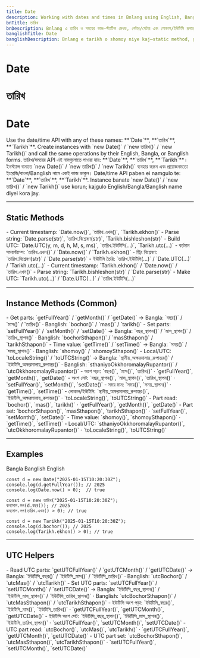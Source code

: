 ```yaml
---
title: Date
description: Working with dates and times in Bnlang using English, Bangla, and Banglish names with short examples.
bnTitle: তারিখ
bnDescription: Bnlang এ তারিখ ও সময়ের কাজ—স্ট্যাটিক মেথড, গেটার/সেটার এবং লোকাল/ইউটিসি রূপান্তর—এর সংক্ষিপ্ত উদাহরণ।
banglishTitle: Date
banglishDescription: Bnlang e tarikh o shomoy niye kaj—static method, getter/setter, local/UTC rupantor—er choto udahoron.
---
```


# <I18nEnglish>Date</I18nEnglish>
# <I18nBangla>তারিখ</I18nBangla>
# <I18nBanglish>Date</I18nBanglish>

<I18nEnglish>
Use the date/time API with any of these names: **`Date`**, **`তারিখ`**, **`Tarikh`**.
Create instances with `new Date()` / `new তারিখ()` / `new Tarikh()` and call the same operations by their English, Bangla, or Banglish forms.
</I18nEnglish>

<I18nBangla>
তারিখ/সময়ের API এই নামগুলোতে পাওয়া যায়: **`Date`**, **`তারিখ`**, **`Tarikh`**।
ইনস্ট্যান্স বানাতে `new Date()` / `new তারিখ()` / `new Tarikh()` ব্যবহার করুন এবং প্রয়োজনমতো ইংরেজি/বাংলা/Banglish নামে একই কাজ ডাকুন।
</I18nBangla>

<I18nBanglish>
Date/time API paben ei namgulo te: **`Date`**, **`তারিখ`**, **`Tarikh`**.
Instance banate `new Date()` / `new তারিখ()` / `new Tarikh()` use korun; kajgulo English/Bangla/Banglish name diyei kora jay.
</I18nBanglish>

---

## Static Methods

<I18nEnglish>
- Current timestamp: `Date.now()`, `তারিখ.এখন()`, `Tarikh.ekhon()`
- Parse string: `Date.parse(str)`, `তারিখ.বিশ্লেষণ(str)`, `Tarikh.bishleshon(str)`
- Build UTC: `Date.UTC(y, m, d, h, M, s, ms)`, `তারিখ.ইউটিসি(...)`, `Tarikh.utc(...)`
</I18nEnglish>

<I18nBangla>
- বর্তমান সময়স্ট্যাম্প: `তারিখ.এখন()` / `Date.now()` / `Tarikh.ekhon()`
- স্ট্রিং বিশ্লেষণ: `তারিখ.বিশ্লেষণ(str)` / `Date.parse(str)`
- ইউটিসি তৈরি: `তারিখ.ইউটিসি(...)` / `Date.UTC(...)` / `Tarikh.utc(...)`
</I18nBangla>

<I18nBanglish>
- Current timestamp: `Tarikh.ekhon()` / `Date.now()` / `তারিখ.এখন()`
- Parse string: `Tarikh.bishleshon(str)` / `Date.parse(str)`
- Make UTC: `Tarikh.utc(...)` / `Date.UTC(...)` / `তারিখ.ইউটিসি(...)`
</I18nBanglish>

---

## Instance Methods (Common)

<I18nEnglish>
- Get parts: `getFullYear()` / `getMonth()` / `getDate()` → Bangla: `বছর()` / `মাস()` / `তারিখ()` · Banglish: `bochor()` / `mas()` / `tarikh()`
- Set parts: `setFullYear()` / `setMonth()` / `setDate()` → Bangla: `বছর_স্থাপন()` / `মাস_স্থাপন()` / `তারিখ_স্থাপন()` · Banglish: `bochorSthapon()` / `masSthapon()` / `tarikhSthapon()`
- Time value: `getTime()` / `setTime()` → Bangla: `সময়()` / `সময়_স্থাপন()` · Banglish: `shomoy()` / `shomoySthapon()`
- Local/UTC: `toLocaleString()` / `toUTCString()` → Bangla: `স্থানীয়_অক্ষরমালায়_রুপান্তর()` / `ইউটিসি_অক্ষরমালায়_রুপান্তর()` · Banglish: `sthaniyoOkkhoromalayRupantor()` / `utcOkkhoromalayRupantor()`
</I18nEnglish>

<I18nBangla>
- অংশ পড়া: `বছর()`, `মাস()`, `তারিখ()` · `getFullYear()`, `getMonth()`, `getDate()`
- অংশ সেট: `বছর_স্থাপন()`, `মাস_স্থাপন()`, `তারিখ_স্থাপন()` · `setFullYear()`, `setMonth()`, `setDate()`
- সময় মান: `সময়()`, `সময়_স্থাপন()` · `getTime()`, `setTime()`
- লোকাল/ইউটিসি: `স্থানীয়_অক্ষরমালায়_রুপান্তর()`, `ইউটিসি_অক্ষরমালায়_রুপান্তর()` · `toLocaleString()`, `toUTCString()`
</I18nBangla>

<I18nBanglish>
- Part read: `bochor()`, `mas()`, `tarikh()` · `getFullYear()`, `getMonth()`, `getDate()`
- Part set: `bochorSthapon()`, `masSthapon()`, `tarikhSthapon()` · `setFullYear()`, `setMonth()`, `setDate()`
- Time value: `shomoy()`, `shomoySthapon()` · `getTime()`, `setTime()`
- Local/UTC: `sthaniyoOkkhoromalayRupantor()`, `utcOkkhoromalayRupantor()` · `toLocaleString()`, `toUTCString()`
</I18nBanglish>

---

## Examples

<Tabs defaultValue="bangla" className="w-full">
  <TabsList>
    <TabsTrigger value="bangla">Bangla</TabsTrigger>
    <TabsTrigger value="banglish">Banglish</TabsTrigger>
    <TabsTrigger value="english">English</TabsTrigger>
  </TabsList>

  <TabsContent value="english">

```bnl
const d = new Date("2025-01-15T10:20:30Z");
console.log(d.getFullYear()); // 2025
console.log(Date.now() > 0);  // true
```
  </TabsContent>

  <TabsContent value="bangla">

```bnl
const d = new তারিখ("2025-01-15T10:20:30Z");
কনসোল.লগ(d.বছর()); // 2025
কনসোল.লগ(তারিখ.এখন() > 0); // true
```
  </TabsContent>

  <TabsContent value="banglish">

```bnl
const d = new Tarikh("2025-01-15T10:20:30Z");
console.log(d.bochor()); // 2025
console.log(Tarikh.ekhon() > 0); // true
```
  </TabsContent>
</Tabs>

---

## UTC Helpers

<I18nEnglish>
- Read UTC parts: `getUTCFullYear()` / `getUTCMonth()` / `getUTCDate()` → Bangla: `ইউটিসি_বছর()` / `ইউটিসি_মাস()` / `ইউটিসি_তারিখ()` · Banglish: `utcBochor()` / `utcMas()` / `utcTarikh()`
- Set UTC parts: `setUTCFullYear()` / `setUTCMonth()` / `setUTCDate()` → Bangla: `ইউটিসি_বছর_স্থাপন()` / `ইউটিসি_মাস_স্থাপন()` / `ইউটিসি_তারিখ_স্থাপন()` · Banglish: `utcBochorSthapon()` / `utcMasSthapon()` / `utcTarikhSthapon()`
</I18nEnglish>

<I18nBangla>
- ইউটিসি অংশ পড়া: `ইউটিসি_বছর()`, `ইউটিসি_মাস()`, `ইউটিসি_তারিখ()` · `getUTCFullYear()`, `getUTCMonth()`, `getUTCDate()`
- ইউটিসি অংশ সেট: `ইউটিসি_বছর_স্থাপন()`, `ইউটিসি_মাস_স্থাপন()`, `ইউটিসি_তারিখ_স্থাপন()` · `setUTCFullYear()`, `setUTCMonth()`, `setUTCDate()`
</I18nBangla>

<I18nBanglish>
- UTC part read: `utcBochor()`, `utcMas()`, `utcTarikh()` · `getUTCFullYear()`, `getUTCMonth()`, `getUTCDate()`
- UTC part set: `utcBochorSthapon()`, `utcMasSthapon()`, `utcTarikhSthapon()` · `setUTCFullYear()`, `setUTCMonth()`, `setUTCDate()`
</I18nBanglish>
